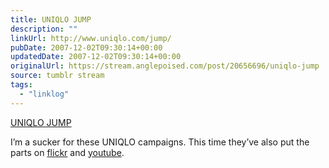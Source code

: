 ```yaml
---
title: UNIQLO JUMP
description: ""
linkUrl: http://www.uniqlo.com/jump/
pubDate: 2007-12-02T09:30:14+00:00
updatedDate: 2007-12-02T09:30:14+00:00
originalUrl: https://stream.anglepoised.com/post/20656696/uniqlo-jump
source: tumblr stream
tags:
  - "linklog"
---
```


[UNIQLO JUMP][1]

I’m a sucker for these UNIQLO campaigns. This time they’ve also put the parts on [flickr](http://www.flickr.com/photos/uniqlojump/) and [youtube](http://www.youtube.com/user/uniqlomixer).

[1]: http://www.uniqlo.com/jump/
